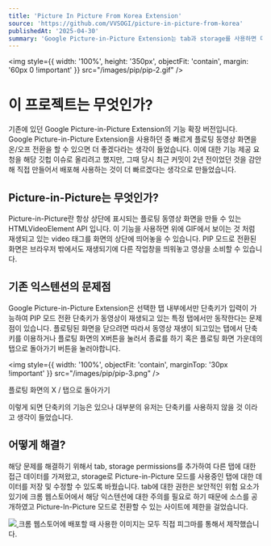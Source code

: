 ```yaml
---
title: 'Picture In Picture From Korea Extension'
source: 'https://github.com/VVSOGI/picture-in-picture-from-korea'
publishedAt: '2025-04-30'
summary: 'Google Picture-in-Picture Extension는 tab과 storage를 사용하면 더 발전할 수 있다'
---
```


<img style={{ width: '100%', height: '350px', objectFit: 'contain', margin: '60px 0 !important' }} src="/images/pip/pip-2.gif" />

# 이 프로젝트는 무엇인가?

기존에 있던 Google Picture-in-Picture Extension의 기능 확장 버전입니다. Google Picture-in-Picture Extension을 사용하던 중 빠르게 플로팅 동영상 화면을 온/오프 전환을 할 수 있으면 더 좋겠다라는 생각이 들었습니다. 이에 대한 기능 제공 요청을 해당 깃헙 이슈로 올리려고 했지만, 그때 당시 최근 커밋이 2년 전이었던 것을 감안해 직접 만들어서 배포해 사용하는 것이 더 빠르겠다는 생각으로 만들었습니다.

## Picture-in-Picture는 무엇인가?

Picture-in-Picture란 항상 상단에 표시되는 플로팅 동영상 화면을 만들 수 있는 HTMLVideoElement API 입니다. 이 기능을 사용하면 위에 GIF에서 보이는 것 처럼 재생되고 있는 video 태그를 화면의 상단에 띄어놓을 수 있습니다. PIP 모드로 전환된 화면은 브라우저 밖에서도 재생되기에 다른 작업창을 띄워놓고 영상을 소비할 수 있습니다.

## 기존 익스텐션의 문제점

Google Picture-in-Picture Extension은 선택한 탭 내부에서만 단축키가 입력이 가능하여 PIP 모드 전환 단축키가 동영상이 재생되고 있는 특정 탭에서만 동작한다는 문제점이 있습니다. 플로팅된 화면을 닫으려면 따라서 동영상 재생이 되고있는 탭에서 단축키를 이용하거나 플로팅 화면의 X버튼을 눌러서 종료를 하기 혹은 플로팅 화면 가운데의 탭으로 돌아가기 버튼을 눌러야합니다.

<img style={{ width: '100%', objectFit: 'contain', marginTop: '30px !important' }} src="/images/pip/pip-3.png" />
<div style={{ width: '100%', textAlign: 'center' }}>
  <div style={{ marginTop: '4px', color: '#4b5563', fontSize: '12px' }}>플로팅 화면의 X / 탭으로 돌아가기</div>
</div>

이렇게 되면 단축키의 기능은 있으나 대부분의 유저는 단축키를 사용하지 않을 것 이라고 생각이 들었습니다.

## 어떻게 해결?

해당 문제를 해결하기 위해서 tab, storage permissions를 추가하여 다른 탭에 대한 접근 데이터를 가져왔고, storage로 Picture-in-Picture 모드를 사용중인 탭에 대한 데이터를 저장 및 수정할 수 있도록 바꿨습니다. tab에 대한 권한은 보안적인 위험 요소가 있기에 크롬 웹스토어에서 해당 익스텐션에 대한 주의를 필요로 하기 때문에 소스를 공개하였고 Picture-In-Picture 모드로 전환할 수 있는 사이트에 제한을 걸었습니다.

<a href="https://chromewebstore.google.com/detail/picture-in-picture-from-k/ohmhbgphjbplnmoflfenimhadficecoo" target="_blank">
  <img style={{ width: '100%', objectFit: 'contain', marginTop: '30px !important' }} src="/images/pip/pip-4.png" />
</a>
크롬 웹스토어에 배포할 때 사용한 이미지는 모두 직접 피그마를 통해서 제작했습니다.

